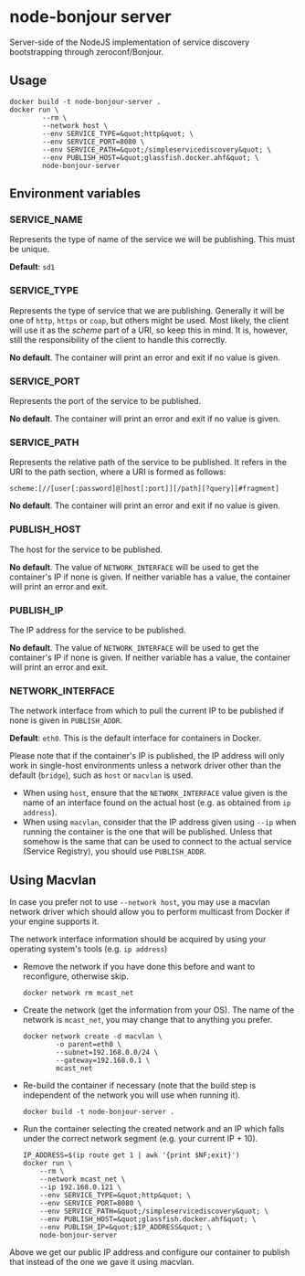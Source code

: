 = node-bonjour server =

Server-side of the NodeJS implementation of service discovery bootstrapping through zeroconf/Bonjour.

== Usage ==

<pre>docker build -t node-bonjour-server .
docker run \
        --rm \
        --network host \
        --env SERVICE_TYPE=&quot;http&quot; \
        --env SERVICE_PORT=8080 \
        --env SERVICE_PATH=&quot;/simpleservicediscovery&quot; \
        --env PUBLISH_HOST=&quot;glassfish.docker.ahf&quot; \
        node-bonjour-server</pre>
== Environment variables ==

=== SERVICE_NAME ===

Represents the type of name of the service we will be publishing. This must be unique.

'''Default''': <code>sd1</code>

=== SERVICE_TYPE ===

Represents the type of service that we are publishing. Generally it will be one of <code>http</code>, <code>https</code> or <code>coap</code>, but others might be used. Most likely, the client will use it as the ''scheme'' part of a URI, so keep this in mind. It is, however, still the responsibility of the client to handle this correctly.

'''No default'''. The container will print an error and exit if no value is given.

=== SERVICE_PORT ===

Represents the port of the service to be published.

'''No default'''. The container will print an error and exit if no value is given.

=== SERVICE_PATH ===

Represents the relative path of the service to be published. It refers in the URI to the path section, where a URI is formed as follows:

<pre>scheme:[//[user[:password]@]host[:port]][/path][?query][#fragment]</pre>
'''No default'''. The container will print an error and exit if no value is given.

=== PUBLISH_HOST ===

The host for the service to be published.

'''No default'''. The value of <code>NETWORK_INTERFACE</code> will be used to get the container's IP if none is given. If neither variable has a value, the container will print an error and exit.

=== PUBLISH_IP ===

The IP address for the service to be published.

'''No default'''. The value of <code>NETWORK_INTERFACE</code> will be used to get the container's IP if none is given. If neither variable has a value, the container will print an error and exit.

=== NETWORK_INTERFACE ===

The network interface from which to pull the current IP to be published if none is given in <code>PUBLISH_ADDR</code>.

'''Default''': <code>eth0</code>. This is the default interface for containers in Docker.

Please note that if the container's IP is published, the IP address will only work in single-host environments unless a network driver other than the default (<code>bridge</code>), such as <code>host</code> or <code>macvlan</code> is used.

* When using <code>host</code>, ensure that the <code>NETWORK_INTERFACE</code> value given is the name of an interface found on the actual host (e.g. as obtained from <code>ip address</code>).
* When using <code>macvlan</code>, consider that the IP address given using <code>--ip</code> when running the container is the one that will be published. Unless that somehow is the same that can be used to connect to the actual service (Service Registry), you should use <code>PUBLISH_ADDR</code>.

== Using Macvlan ==

In case you prefer not to use <code>--network host</code>, you may use a macvlan network driver which should allow you to perform multicast from Docker if your engine supports it.

The network interface information should be acquired by using your operating system's tools (e.g. <code>ip address</code>)

<ul>
<li><p>Remove the network if you have done this before and want to reconfigure, otherwise skip.</p>
<pre>docker network rm mcast_net</pre></li>
<li><p>Create the network (get the information from your OS). The name of the network is <code>mcast_net</code>, you may change that to anything you prefer.</p>
<pre>docker network create -d macvlan \
        -o parent=eth0 \
        --subnet=192.168.0.0/24 \
        --gateway=192.168.0.1 \
        mcast_net</pre></li>
<li><p>Re-build the container if necessary (note that the build step is independent of the network you will use when running it).</p>
<pre>docker build -t node-bonjour-server .   </pre></li>
<li><p>Run the container selecting the created network and an IP which falls under the correct network segment (e.g. your current IP + 10).</p>
<pre>IP_ADDRESS=$(ip route get 1 | awk '{print $NF;exit}')
docker run \
    --rm \
    --network mcast_net \
    --ip 192.168.0.121 \
    --env SERVICE_TYPE=&quot;http&quot; \
    --env SERVICE_PORT=8080 \
    --env SERVICE_PATH=&quot;/simpleservicediscovery&quot; \
    --env PUBLISH_HOST=&quot;glassfish.docker.ahf&quot; \
    --env PUBLISH_IP=&quot;$IP_ADDRESS&quot; \
    node-bonjour-server</pre></li></ul>

Above we get our public IP address and configure our container to publish that instead of the one we gave it using macvlan.

